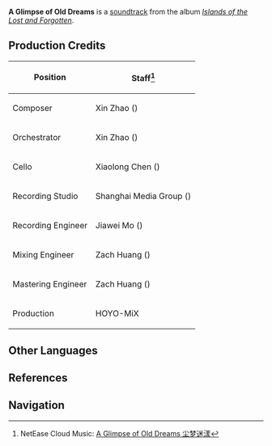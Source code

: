 {{Soundtrack Infobox
|title          =
|image          = Islands of the Lost and Forgotten.png
|album          = Islands of the Lost and Forgotten
|disc           = 2
|number         = 38
|featured       =
|featured2      =
|featured3      =
|featured_disc  =
|featured_disc2 =
|featured_disc3 =
|youtube_id     = CIcRHInMzOI
|youtube_time   = 1
|spotify_id     = 5SQ5rz1242dCG1VViVYyga
|played_in      = Enkanomiya
|during         = [[Enkanomiya]] (Whitenight)
|domain         =
|previous       = Evanescent Moments
|next           = Like in a Haze
}}
'''A Glimpse of Old Dreams''' is a [[soundtrack]] from the album ''[[Islands of the Lost and Forgotten]]''.

==Production Credits==
{| class="wikitable" style="text-align:left; height:0.5em"
! Position
! Staff<ref>NetEase Cloud Music: [https://music.163.com/#/song?id=1937111402 A Glimpse of Old Dreams 尘梦迷漾]</ref>
|-
! Composer
| Xin Zhao ({{zh|赵鑫}})
|-
! Orchestrator
| Xin Zhao ({{zh|赵鑫}})
|-
! Cello
| Xiaolong Chen ({{zh|陈小龙}})
|-
! Recording Studio
| Shanghai Media Group ({{zh|上海广播大厦}})
|-
! Recording Engineer
| Jiawei Mo ({{zh|莫家伟}})
|-
! Mixing Engineer
| Zach Huang ({{zh|黄巍}})
|-
! Mastering Engineer
| Zach Huang ({{zh|黄巍}})
|-
! Production
| HOYO-MiX
|}
<!--
==Videos==
<gallery hideaddbutton="true" captionalign="center">
</gallery>

==Trivia==
-->
==Other Languages==
{{Other Languages
|en      = A Glimpse of Old Dreams
|zhs     = 尘梦迷漾
|zhs_rm  = Chén Mèng Mí Yàng
|zhs_tl  = 
|ja      = 眩惑の幻
|ja_rm   = Genwaku no Maboroshi
|ja_tl   = A Dazzling Vision
|tr      = 
|tr_tl   = 
|it      = 
|it_tl   = 
}}

==References==
{{Reflist}}

==Navigation==
{{Soundtrack Navbox|Islands of the Lost and Forgotten}}